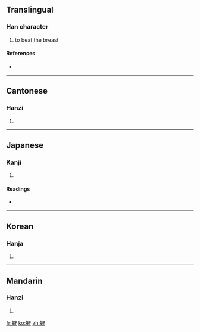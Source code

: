 ==Translingual==

===Han character===
{{Han char|rn=64|rad=手|as=13|sn=16|four=5004<sub>1</sub>|canj=手尸口十 (QSRJ)}}

# to beat the breast

====References====
* {{Han ref|kx=0459.070|dkj=12834|dj=0808.060|hdz=31973.030|uh=64D7|ud=25815|bh=E9A4|bd=59812}}

----

==Cantonese==

===Hanzi===
{{yue-hanzi|jyut=|y=pik1}}

# {{defn|Cantonese|sort=手13}}

----

==Japanese==

===Kanji===
{{ja-kanji|grade=|rs=手13}}

# {{defn|Japanese|sort=手13}}

====Readings====
* {{ja-readings|on=[[へき]] (heki), [[びゃく]] (byaku), [[ひゃく]] (hyaku), [[はく]] (haku)|kun=[[むねをうつ]] (muneoutsu)}}

----

==Korean==

===Hanja===
{{ko-hanja|hangeul=벽|eumhun=|rv=byeok|mr=pyŏk|y=pyekaa}}

# {{defn|Korean|sort=手13}}

----

==Mandarin==

===Hanzi===
{{cmn-hanzi|pin=[[pǐ]] ([[pi3]]), [[pì]] ([[pi4]])|wg=p'i<sup>3</sup>, p'i<sup>4</sup>}}

# {{defn|Mandarin|sort=手13}}

[[fr:擗]]
[[ko:擗]]
[[zh:擗]]